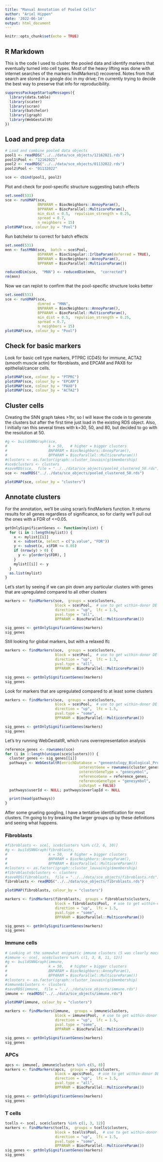 ```yaml
---
title: "Manual Annotation of Pooled Cells"
author: "Ariel Hippen"
date: '2022-06-14'
output: html_document
---
```


```r
knitr::opts_chunk$set(echo = TRUE)
```

## R Markdown

This is the code I used to cluster the pooled data and identify markers that eventually turned into cell types. Most of the heavy lifting was done with internet searches of the markers findMarkers() recovered. Notes from that search are stored in a google doc in my drive; I'm currently trying to decide the best way to preserve that info for reproducibility.

```r

suppressPackageStartupMessages({
  library(data.table)
  library(scater)
  library(scran)
  library(batchelor)
  library(igraph)
  library(WebGestaltR)
})

```

## Load and prep data

```r
# Load and combine pooled data objects
pool1 <- readRDS("../../data/sce_objects/12162021.rds")
pool1$Pool <- "12162021"
pool2 <- readRDS("../../data/sce_objects/01132022.rds")
pool2$Pool <- "01132022"

sce <- cbind(pool1, pool2)
```

Plot and check for pool-specific structure suggesting batch effects

```r
set.seed(531)
sce <- runUMAP(sce,
               BNPARAM = BiocNeighbors::AnnoyParam(),
               BPPARAM = BiocParallel::MulticoreParam(),
               min_dist = 0.5,  repulsion_strength = 0.25,
               spread = 0.7,
               n_neighbors = 15)
plotUMAP(sce, colour_by = "Pool")
```

Run batchelor to correct for batch effects

```r
set.seed(531)
mnn <- fastMNN(sce,  batch = sce$Pool,
               BSPARAM = BiocSingular::IrlbaParam(deferred = TRUE),
               BNPARAM = BiocNeighbors::AnnoyParam(),
               BPPARAM = BiocParallel::MulticoreParam())

reducedDim(sce,  "MNN") <- reducedDim(mnn,  "corrected")
rm(mnn)
```

Now we can replot to confirm that the pool-specific structure looks better

```r
set.seed(531)
sce <- runUMAP(sce,
               dimred = "MNN",
               BNPARAM = BiocNeighbors::AnnoyParam(),
               BPPARAM = BiocParallel::MulticoreParam(),
               min_dist = 0.5,  repulsion_strength = 0.25,
               spread = 0.7,
               n_neighbors = 15)
plotUMAP(sce, colour_by = "Pool")
```

## Check for basic markers

Look for basic cell type markers, PTPRC (CD45) for immune, ACTA2 (smooth muscle actin) for fibroblasts, and EPCAM and PAX8 for epithelial/cancer cells.

```r
plotUMAP(sce, colour_by = "PTPRC")
plotUMAP(sce, colour_by = "EPCAM")
plotUMAP(sce, colour_by = "PAX8")
plotUMAP(sce, colour_by = "ACTA2")
```

## Cluster cells

Creating the SNN graph takes >1hr, so I will leave the code in to generate the clusters but after the first time just load in the existing RDS object. Also, I initially ran this several times with k=30, 50, and 80, but decided to go with the resolution at 50.
```r
#g <- buildSNNGraph(sce,
#                   k = 50,   # higher = bigger clusters
#                   BNPARAM = BiocNeighbors::AnnoyParam(),
#                   BPPARAM = BiocParallel::MulticoreParam())
#clusters <- as.factor(igraph::cluster_louvain(g)$membership)
#sce$clusters <- clusters
#saveRDS(sce,  file = "../../data/sce_objects/pooled_clustered_50.rds")
sce <- readRDS("../../data/sce_objects/pooled_clustered_50.rds")

plotUMAP(sce, colour_by = "clusters")
```

## Annotate clusters

For the annotation, we'll be using scran's findMarkers function. It returns results for all genes regardless of significance, so for clarity we'll pull out the ones with a FDR of <=0.05.
```r
getOnlySignificantGenes <- function(mylist) {
  for (i in 1:length(mylist)) {
    x <- mylist[[i]]
    x <- subset(x, select = c("p.value", "FDR"))
    y <- subset(x, x$FDR <= 0.05)
    if (nrow(y) > 0) {
      y <- y[order(y$FDR), ]
    }
    mylist[[i]] <- y
  }
  as.list(mylist)
}
```

Let's start by seeing if we can pin down any particular clusters with genes that are upregulated compared to all other clusters
```r
markers <- findMarkers(sce,  groups = sce$clusters,
                       block = sce$Pool,  # use to get within-donor DE
                       direction = "up",  lfc = 1.5,
                       pval.type = "all",
                       BPPARAM = BiocParallel::MulticoreParam())

sig_genes <- getOnlySignificantGenes(markers)
sig_genes
```

Still looking for global markers, but with a relaxed lfc
```r
markers <- findMarkers(sce,  groups = sce$clusters,
                       block = sce$Pool,  # use to get within-donor DE
                       direction = "up",  lfc = 1.3,
                       pval.type = "all",
                       BPPARAM = BiocParallel::MulticoreParam())

sig_genes <- getOnlySignificantGenes(markers)
sig_genes
```

Look for markers that are upregulated compared to at least some clusters

```r
markers <- findMarkers(sce,  groups = sce$clusters,
                       block = sce$Pool,  # use to get within-donor DE
                       direction = "up",  lfc = 1.5,
                       pval.type = "some",
                       BPPARAM = BiocParallel::MulticoreParam())

sig_genes <- getOnlySignificantGenes(markers)
sig_genes
```

Let's try running WebGestaltR, which runs overrepresentation analysis
```r
reference_genes <- rownames(sce)
for (i in 1:length(unique(sce$clusters))) {
  cluster_genes <- sig_genes[[i]]
  pathways <- WebGestaltR(enrichDatabase = "geneontology_Biological_Process",
                                  interestGene = rownames(cluster_genes),
                                  interestGeneType = "genesymbol",
                                  referenceGene = reference_genes,
                                  referenceGeneType = "genesymbol",
                                  isOutput = FALSE)
  pathways$userId <- NULL; pathways$overlapId <- NULL

  print(head(pathways))
}
```


After some grueling googling, I have a tentative identification for most clusters. I'm going to try breaking the larger groups up by these definitions and seeing what happens.

### Fibroblasts
```r
#fibroblasts <- sce[, sce$clusters %in% c(2, 6, 10)]
#g <- buildSNNGraph(fibroblasts,
#                   k = 50,   # higher = bigger clusters
#                   BNPARAM = BiocNeighbors::AnnoyParam(),
#                   BPPARAM = BiocParallel::MulticoreParam())
#clusters <- as.factor(igraph::cluster_louvain(g)$membership)
#fibroblasts$clusters <- clusters
#saveRDS(fibroblasts,  file = "../../data/sce_objects/fibroblasts.rds")
fibroblasts <- readRDS("../../data/sce_objects/fibroblasts.rds")

plotUMAP(fibroblasts, colour_by = "clusters")
```

```r
markers <- findMarkers(fibroblasts,  groups = fibroblasts$clusters,
                       block = fibroblasts$Pool,  # use to get within-donor DE
                       direction = "up",  lfc = 1.5,
                       pval.type = "some",
                       BPPARAM = BiocParallel::MulticoreParam())

sig_genes <- getOnlySignificantGenes(markers)
sig_genes
```

### Immune cells
```r
# Looking at the somewhat enigmatic immune clusters (5 was clearly macrophages)
#immune <- sce[, sce$clusters %in% c(1, 3, 8, 11, 12)]
#g <- buildSNNGraph(immune,
#                   k = 50,   # higher = bigger clusters
#                   BNPARAM = BiocNeighbors::AnnoyParam(),
#                   BPPARAM = BiocParallel::MulticoreParam())
#clusters <- as.factor(igraph::cluster_louvain(g)$membership)
#immune$clusters <- clusters
#saveRDS(immune,  file = "../../data/sce_objects/immune.rds")
immune <- readRDS("../../data/sce_objects/immune.rds")

plotUMAP(immune, colour_by = "clusters")
```

```r
markers <- findMarkers(immune,  groups = immune$clusters,
                       block = immune$Pool,  # use to get within-donor DE
                       direction = "up",  lfc = 1.5,
                       pval.type = "some",
                       BPPARAM = BiocParallel::MulticoreParam())

sig_genes <- getOnlySignificantGenes(markers)
sig_genes
```

### APCs
```r
apcs <- immune[, immune$clusters %in% c(5, 8)]
markers <- findMarkers(apcs,  groups = apcs$clusters,
                       block = apcs$Pool,  # use to get within-donor DE
                       direction = "up",  lfc = 1.5,
                       pval.type = "all",
                       BPPARAM = BiocParallel::MulticoreParam())

sig_genes <- getOnlySignificantGenes(markers)
sig_genes
```

### T cells
```r
tcells <- sce[, sce$clusters %in% c(1, 3, 12)]
markers <- findMarkers(tcells,  groups = tcells$clusters,
                       block = tcells$Pool,  # use to get within-donor DE
                       direction = "up",  lfc = 1.5,
                       pval.type = "some",
                       BPPARAM = BiocParallel::MulticoreParam())
sig_genes <- getOnlySignificantGenes(markers)
sig_genes
```

